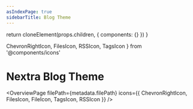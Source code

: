 ```yaml
---
asIndexPage: true
sidebarTitle: Blog Theme
---
```



  return cloneElement(props.children, {
    components: {}
  })
}

  ChevronRightIcon,
  FilesIcon,
  RSSIcon,
  TagsIcon
} from '@components/icons'

# Nextra Blog Theme

<OverviewPage
  filePath={metadata.filePath}
  icons={{
    ChevronRightIcon,
    FilesIcon,
    FileIcon,
    TagsIcon,
    RSSIcon
  }}
/>

